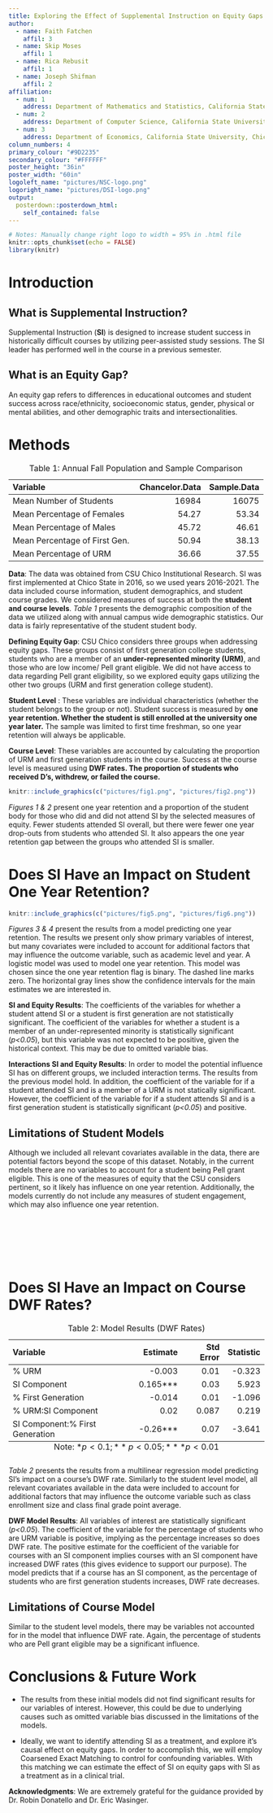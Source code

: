 ```yaml
---
title: Exploring the Effect of Supplemental Instruction on Equity Gaps
author:
  - name: Faith Fatchen
    affil: 3
  - name: Skip Moses
    affil: 1
  - name: Rica Rebusit
    affil: 1
  - name: Joseph Shifman
    affil: 2
affiliation:
  - num: 1
    address: Department of Mathematics and Statistics, California State University, Chico
  - num: 2
    address: Department of Computer Science, California State University, Chico
  - num: 3
    address: Department of Economics, California State University, Chico
column_numbers: 4
primary_colour: "#9D2235"
secondary_colour: "#FFFFFF"
poster_height: "36in"
poster_width: "60in"
logoleft_name: "pictures/NSC-logo.png"
logoright_name: "pictures/DSI-logo.png"
output: 
  posterdown::posterdown_html:
    self_contained: false
---
```


<style>
.poster_title {
  width: 50%;
  text-align: center;
  float: left;
  align-items: center;
  justify-content: center;
  padding: 30px;
  margin-top: 0.1in;
  margin-bottom: 0.1in;
}

.logo_left {
  width: 25%;
  display: flex;
  align-items: center;
  justify-content: center;
}

.logo_right {
  width: 9%;
  display: flex;
  align-items: center;
  justify-content: center;
}

</style>


```r
# Notes: Manually change right logo to width = 95% in .html file
knitr::opts_chunk$set(echo = FALSE)
library(knitr)
```
# Introduction
## **What is Supplemental Instruction? **

Supplemental Instruction (**SI**) is designed to increase student success in historically difficult courses by utilizing peer-assisted study sessions. The SI leader has performed well in the course in a previous semester.  

## **What is an Equity Gap?**
An equity gap  refers to differences in educational outcomes and student success across race/ethnicity, socioeconomic status, gender, physical or mental abilities, and other demographic traits and intersectionalities.

# Methods

  <table>
<caption>Table 1: Annual Fall Population and Sample Comparison</caption>
 <thead>
  <tr>
   <th style="text-align:left;"> Variable </th>
   <th style="text-align:right;"> Chancelor.Data </th>
   <th style="text-align:right;"> Sample.Data </th>
  </tr>
 </thead>
<tbody>
  <tr>
   <td style="text-align:left;"> Mean Number of Students </td>
   <td style="text-align:right;"> 16984 </td>
   <td style="text-align:right;"> 16075 </td>
  </tr>
  <tr>
   <td style="text-align:left;"> Mean Percentage of Females </td>
   <td style="text-align:right;"> 54.27 </td>
   <td style="text-align:right;"> 53.34 </td>
  </tr>
  <tr>
   <td style="text-align:left;"> Mean Percentage of Males </td>
   <td style="text-align:right;"> 45.72 </td>
   <td style="text-align:right;"> 46.61 </td>
  </tr>
  <tr>
   <td style="text-align:left;"> Mean Percentage of First Gen. </td>
   <td style="text-align:right;"> 50.94 </td>
   <td style="text-align:right;"> 38.13 </td>
  </tr>
  <tr>
   <td style="text-align:left;"> Mean Percentage of URM </td>
   <td style="text-align:right;"> 36.66 </td>
   <td style="text-align:right;"> 37.55 </td>
  </tr>
</tbody>
</table>

**Data**: The data was obtained from CSU Chico Institutional Research. SI was first implemented at Chico State in 2016, so we used years 2016-2021. The data included course information, student demographics, and student course grades. We considered measures of success at both the **student and course levels**. _Table 1_ presents the demographic composition of the data we utilized along with annual campus wide demographic statistics. Our data is fairly representative of the student student body.

**Defining Equity Gap**: CSU Chico considers three groups when addressing equity gaps. These groups consist of first generation college students, students who are a member of an **under-represented minority (URM)**, and those who are low income/ Pell grant eligible. We did not have access to data regarding Pell grant eligibility, so we explored equity gaps utilizing the other two groups (URM and first generation college student).

**Student Level** : These variables are individual characteristics (whether the student belongs to the group or not). Student success is measured by **one year retention. Whether the student is still enrolled at the university one year later.** The sample was limited to first time freshman, so one year retention will always be applicable. 

**Course Level**: These variables are accounted by calculating the proportion of URM and first generation students in the course. Success at the course level is measured using **DWF rates. The proportion of students who received D's, withdrew, or failed the course.**

```r
knitr::include_graphics(c("pictures/fig1.png", "pictures/fig2.png"))
```

*Figures 1 & 2* present one year retention and a proportion of the student body for those who did and did not attend SI by the selected measures of equity. Fewer students attended SI overall, but there were fewer one year drop-outs from students who attended SI. It also appears the one year retention gap between the groups who attended SI is smaller.

# Does SI Have an Impact on Student One Year Retention? 

```r
knitr::include_graphics(c("pictures/fig5.png", "pictures/fig6.png"))
```

*Figures 3 & 4* present the results from a model predicting one year retention. The results we present only show primary variables of interest, but many covariates were included to account for additional factors that may influence the outcome variable, such as academic level and year. A logistic model was used to model one year retention. This model was chosen since the one year retention flag is binary. The dashed line marks zero. The horizontal gray lines show the confidence intervals for the main estimates we are interested in.

**SI and Equity Results**: The coefficients of the variables for whether a student attend SI or a student is first generation are not statistically significant. The coefficient of the variables for whether a student is a member of an under-represented minority is statistically significant (*p<0.05*), but this variable was not expected to be positive, given the historical context. This may be due to omitted variable bias.

**Interactions SI and Equity Results**: In order to model the potential influence SI has on different groups, we included interaction terms. The results from the previous model hold. In addition, the coefficient of the variable for if a student attended SI and is a member of a URM is not statically significant. However, the coefficient of the variable for if a student attends SI and is a first generation student is statistically significant (*p<0.05*) and positive.

## **Limitations of Student Models**

Although we included all relevant covariates available in the data, there are potential factors beyond the scope of this dataset. Notably, in the current models there are no variables to account for a student being Pell grant eligible. This is one of the measures of equity that the CSU considers pertinent, so it likely has influence on one year retention. Additionally, the models currently do not include any measures of student engagement, which may also influence one year retention.

<br/>
<br/>
<br/>
<br/>
<br/>

# Does SI Have an Impact on Course DWF Rates?
  
<table>
<caption>Table 2: Model Results (DWF Rates) </caption>
 <caption style="caption-side:bottom">Note: $*p<0.1; **p<0.05; ***p<0.01$</caption>
 <thead>
  <tr>
   <th style="text-align:left;"> Variable </th>
   <th style="text-align:right;"> Estimate </th>
   <th style="text-align:right;"> Std Error </th>
   <th style="text-align:right;"> Statistic </th>
  </tr>
 </thead>
<tbody>
  <tr>
   <td style="text-align:left;"> % URM </td>
   <td style="text-align:right;"> -0.003 </td>
   <td style="text-align:right;"> 0.01 </td>
   <td style="text-align:right;"> -0.323 </td>
  </tr>
  <tr>
   <td style="text-align:left;"> SI Component </td>
   <td style="text-align:right;"> 0.165*** </td>
   <td style="text-align:right;"> 0.03 </td>
   <td style="text-align:right;"> 5.923 </td>
  </tr>
  <tr>
   <td style="text-align:left;"> % First Generation  </td>
   <td style="text-align:right;"> -0.014 </td>
   <td style="text-align:right;"> 0.01 </td>
   <td style="text-align:right;"> -1.096 </td>
  </tr>
  <tr>
   <td style="text-align:left;"> % URM:SI Component </td>
   <td style="text-align:right;"> 0.02 </td>
   <td style="text-align:right;"> 0.087 </td>
   <td style="text-align:right;"> 0.219 </td>
  </tr>
  <tr>
   <td style="text-align:left;"> SI Component:% First Generation </td>
   <td style="text-align:right;"> -0.26*** </td>
   <td style="text-align:right;"> 0.07 </td>
   <td style="text-align:right;"> -3.641 </td>
  </tr>
</tbody>
</table>

*Table 2* presents the results from a multilinear regression model predicting SI's impact on a course's DWF rate. Similarly to the student level model, all relevant covariates available in the data were included to account for additional factors that may influence the outcome variable such as class enrollment size and class final grade point average.

**DWF Model Results**: All variables of interest are statistically significant (*p<0.05*). The coefficient of the variable for the percentage of students who are URM variable is positive, implying as the percentage increases so does DWF rate. The positive estimate for the coefficient of the variable for courses with an SI component implies courses with an SI component have increased DWF rates (this gives evidence to support our purpose). The model predicts that if a course has an SI component, as the percentage of students who are first generation students increases, DWF rate decreases.

## **Limitations of Course Model**
Similar to the student level models, there may be variables not accounted for in the model that influence DWF rate. Again, the percentage of students who are Pell grant eligible may be a significant influence.

# Conclusions & Future Work

* The results from these initial models did not find significant results for our variables of interest. However, this could be due to underlying causes such as omitted variable bias discussed in the limitations of the models.

* Ideally, we want to identify attending SI as a treatment, and explore it's causal effect on equity gaps.
In order to accomplish this, we will employ Coarsened Exact Matching to control for confounding variables. 
With this matching we can estimate the effect of SI on equity gaps with SI as a treatment as in a clinical trial. 

**Acknowledgments**: We are extremely grateful for the guidance provided by Dr. Robin Donatello and Dr. Eric Wasinger.